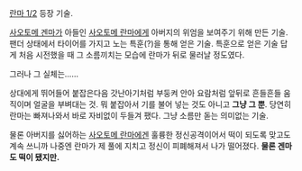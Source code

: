 [[란마 1/2]] 등장 기술.

[[사오토메 겐마]]가 아들인 [[사오토메 란마]]에게 아버지의 위엄을 보여주기 위해 만든 기술. 팬더 상태에서 타이어를 가지고 노는 특훈(?)을 통해 얻은 기술. 특훈으로 얻은 기술 답게 처음 시전했을 때 그 소름끼치는 모습에 란마가 뒤로 물러날 정도였다.

그러나 그 실체는......

상대에게 뛰어들어 붙잡은다음 갓난아기처럼 부둥켜 안아 요람처럼 앞뒤로 흔들흔들 움직이며 얼굴을 부벼대는 것. 뭐 붙잡아서 기를 불어 넣는 것도 아니고 '''그냥 그 뿐'''. 당연히 란마는 빠져나와서 바로 자비없이 두들겨 팼다. 그냥 소름만 돋는 의미없는 기술.

물론 아버지를 싫어하는 [[사오토메 란마]]에겐 훌륭한 정신공격이어서 떡이 되도록 맞고도 계속 쓰니까 나중엔 란마가 제 풀에 지치고 정신이 피폐해져서 나가 떨어졌다. '''물론 겐마도 떡이 됐지만.'''
